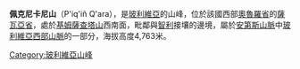 {{Coord|18|58|12|S|68|53|25|W|display=title}}

'''佩克尼卡尼山'''（P'iq'iñ Q'ara），是[[玻利維亞|玻利維亞]]的山峰，位於該國西部[[奧魯羅省|奧魯羅省]]的[[薩瓦亞省|薩瓦亞省]]，處於[[基姆薩查塔山_(奧魯羅省)|基姆薩查塔山]]西南面，毗鄰與[[智利|智利]]接壤的邊境，屬於[[安第斯山脈|安第斯山脈]]中[[玻利維亞西部山脈|玻利維亞西部山脈]]的一部分，海拔高度4,763米。

{{Bolivia-geo-stub}}
[[Category:玻利維亞山峰|Category:玻利維亞山峰]]